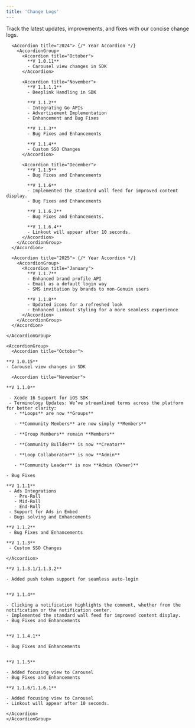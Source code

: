 ```yaml
---
title: 'Change Logs'
---
```



Track the latest updates, improvements, and fixes with our concise change logs.


<Tabs>
  <Tab title="Android">
    <AccordionGroup>

      <Accordion title="2024"> {/* Year Accordion */}
        <AccordionGroup>
          <Accordion title="October">
            **V 1.0.11**  
            - Carousel view changes in SDK  
          </Accordion>

          <Accordion title="November">
            **V 1.1.1.1**  
            - Deeplink Handling in SDK  

            **V 1.1.2**  
            - Integrating Go APIs  
            - Advertisement Implementation  
            - Enhancement and Bug Fixes  

            **V 1.1.3**  
            - Bug Fixes and Enhancements  

            **V 1.1.4**  
            - Custom SSO Changes  
          </Accordion>

          <Accordion title="December">
            **V 1.1.5**  
            - Bug Fixes and Enhancements  

            **V 1.1.6**  
            - Implemented the standard wall feed for improved content display.  
            - Bug Fixes and Enhancements  

            **V 1.1.6.2**  
            - Bug Fixes and Enhancements.  

            **V 1.1.6.4**  
            - Linkout will appear after 10 seconds.  
          </Accordion>
        </AccordionGroup>
      </Accordion>

      <Accordion title="2025"> {/* Year Accordion */}
        <AccordionGroup>
          <Accordion title="January">
            **V 1.1.7**  
            - Enhanced brand profile API  
            - Email as a default login way  
            - SMS invitation by brands to non-Genuin users  

            **V 1.1.8**  
            - Updated icons for a refreshed look  
            - Enhanced Linkout styling for a more seamless experience  
          </Accordion>
        </AccordionGroup>
      </Accordion>

    </AccordionGroup>
  </Tab>

 

  <Tab title="iOS">

    <AccordionGroup>
      <Accordion title="October">

    **V 1.0.15**
    - Carousel view changes in SDK

   </Accordion>

      <Accordion title="November">

    **V 1.1.0**

     - Xcode 16 Support for iOS SDK
     - Terminology Updates: We’ve streamlined terms across the platform for better clarity:
       - **Loops** are now **Groups**

       - **Community Members** are now simply **Members**

       - **Group Members** remain **Members**

       - **Community Builder** is now **Creator**

       - **Loop Collaborator** is now **Admin**

       - **Community Leader** is now **Admin (Owner)**

    - Bug Fixes  

    **V 1.1.1**
     - Ads Integrations
       - Pre-Roll 
       - Mid-Roll
       - End-Roll
     - Support for Ads in Embed
     - Bugs solving and Enhancements

    **V 1.1.2**
     - Bug Fixes and Enhancements

    **V 1.1.3**
     - Custom SSO Changes
    
    </Accordion>
  <Accordion title="December">

    **V 1.1.3.1/1.1.3.2**

    - Added push token support for seamless auto-login
    

    **V 1.1.4**

    - Clicking a notification highlights the comment, whether from the notification or the notification center.
    - Implemented the standard wall feed for improved content display.
    - Bug Fixes and Enhancements
    

    **V 1.1.4.1**

    - Bug Fixes and Enhancements
 

    **V 1.1.5**

    - Added focusing view to Carousel
    - Bug Fixes and Enhancements

    **V 1.1.6/1.1.6.1**

    - Added focusing view to Carousel
    - Linkout will appear after 10 seconds.

    </Accordion>
    </AccordionGroup>
  </Tab>
</Tabs>
